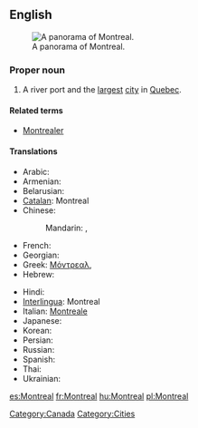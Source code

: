 {{also|Montréal}}
==English==
{{wikipedia}}
[[Image:Montreal Twilight Panorama 2006.jpg|thumb|right|A panorama of Montreal.]]

===Proper noun===
{{en-proper noun}}

# A river port and the [[largest]] [[city]] in [[Quebec]].

====Related terms====
* [[Montrealer]]

====Translations====
{{trans-top|a city in Quebec}}
* Arabic: {{t|ar|مونتريال|m|tr=muntriyaal}}
* Armenian: {{t|hy|Մոնրեալ|sc=Armn}}
* Belarusian: {{t|be|Манрэаль|m|tr=Manreál’|sc=Cyrl}}
* [[Catalan]]: Montreal
* Chinese:
*: Mandarin: {{t|zh|蒙特利爾|sc=Hani}},  {{t|zh|蒙特利尔|tr=Méngtèlì'ěr|sc=Hani}}
* French: {{t+|fr|Montréal|m}}
* Georgian: {{t|ka|მონრეალი|sc=Geor}}
* Greek: [[Μόντρεαλ]],  {{t|el|Μόντρεαλ|tr=Móntreal|sc=Grek}}
* Hebrew: {{t|he|מונטריאול|sc=Hebr}}
{{trans-mid}}
* Hindi: {{t|hi|मॉन्ट्रियल|tr=monṭriyal|sc=Deva}}
* [[Interlingua]]: Montreal
* Italian: [[Montreale]] {{f}}
* Japanese: {{t|ja|モントリオー|tr=Montoriōru|sc=Jpan}}
* Korean: {{t|ko|몬트리올|tr=Monteuriol|sc=Kore}}
* Persian: {{t|fa|مونترال|sc=fa-Arab}}
* Russian: {{t|ru|Монреаль|m|tr=Monreál’|sc=Cyrl}}
* Spanish: {{t+|es|Montreal|m}}
* Thai: {{t|th|มอนทรีออล|sc=Thai}}
* Ukrainian: {{t|uk|Монреаль|m|tr=Monreál’|sc=Cyrl}}
{{trans-bottom}}

[[Category:Canada]]
[[Category:Cities]]

[[es:Montreal]]
[[fr:Montreal]]
[[hu:Montreal]]
[[pl:Montreal]]